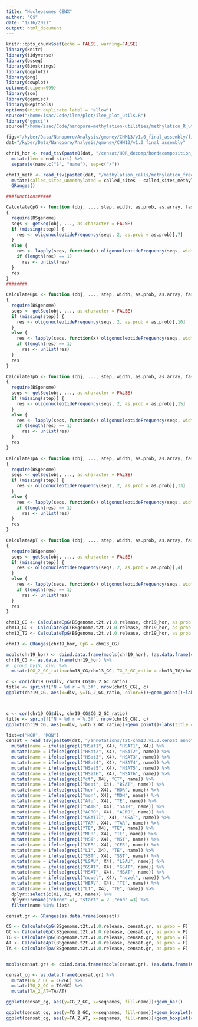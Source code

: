```yaml
---
title: "Nucleosomes CENX"
author: "G$"
date: "1/16/2021"
output: html_document
---
```


```r
knitr::opts_chunk$set(echo = FALSE, warning=FALSE)
library(knitr)
library(tidyverse)
library(bsseq)
library(Biostrings)
library(ggplot2)
library(png)
library(cowplot)
options(scipen=999)
library(zoo)
library(ggpmisc)
library(Repitools)
options(knitr.duplicate.label = 'allow')
source("/home/isac/Code/ilee/plot/ilee_plot_utils.R")
library("ggsci")
source("/home/isac/Code/nanopore-methylation-utilities/methylation_R_utils.R")
```

```r
figs="/kyber/Data/Nanopore/Analysis/gmoney/CHM13/v1.0_final_assembly/figures"
dat="/kyber/Data/Nanopore/Analysis/gmoney/CHM13/v1.0_final_assembly"

```

```r
chr19_hor <- read_tsv(paste0(dat, "/censat/HOR_decomp/hordecomposition_cen19_v1.0_naive.bed"), col_names = c("chr", "start", "end", "name", "div", "strand")) %>%
  mutate(len = end-start) %>%
  separate(name,c("S", "name"), sep=c("/")) 

chm13_meth <- read_tsv(paste0(dat, "/methylation_calls/methylation_frequency_50kb_split.tsv")) %>%
  mutate(called_sites_unmethylated = called_sites - called_sites_methylated) %>%
  GRanges()
```

```r

###functions#####

CalculateCpG <- function (obj, ..., step, width, as.prob, as.array, fast.moving.side,with.labels) 
{
  require(BSgenome)
  seqs <- getSeq(obj, ..., as.character = FALSE)
  if (missing(step)) {
    res <- oligonucleotideFrequency(seqs, 2, as.prob = as.prob)[,7]
  }
  else {
    res <- lapply(seqs, function(x) oligonucleotideFrequency(seqs, width = 2, step = step, as.prob = as.prob, as.array = as.array,fast.moving.side=fast.moving.side,with.labels=with.labels)[,7])
    if (length(res) == 1) 
      res <- unlist(res)
  }
  res
}
########

CalculateGpC <- function (obj, ..., step, width, as.prob, as.array, fast.moving.side,with.labels) 
{
  require(BSgenome)
  seqs <- getSeq(obj, ..., as.character = FALSE)
  if (missing(step)) {
    res <- oligonucleotideFrequency(seqs, 2, as.prob = as.prob)[,10]
  }
  else {
    res <- lapply(seqs, function(x) oligonucleotideFrequency(seqs, width = 2, step = step, as.prob = as.prob, as.array = as.array,fast.moving.side=fast.moving.side,with.labels=with.labels)[,7])
    if (length(res) == 1) 
      res <- unlist(res)
  }
  res
}

CalculateTpG <- function (obj, ..., step, width, as.prob, as.array, fast.moving.side,with.labels) 
{
  require(BSgenome)
  seqs <- getSeq(obj, ..., as.character = FALSE)
  if (missing(step)) {
    res <- oligonucleotideFrequency(seqs, 2, as.prob = as.prob)[,15]
  }
  else {
    res <- lapply(seqs, function(x) oligonucleotideFrequency(seqs, width = 2, step = step, as.prob = as.prob, as.array = as.array,fast.moving.side=fast.moving.side,with.labels=with.labels)[,7])
    if (length(res) == 1) 
      res <- unlist(res)
  }
  res
}

CalculateTpA <- function (obj, ..., step, width, as.prob, as.array, fast.moving.side,with.labels) 
{
  require(BSgenome)
  seqs <- getSeq(obj, ..., as.character = FALSE)
  if (missing(step)) {
    res <- oligonucleotideFrequency(seqs, 2, as.prob = as.prob)[,13]
  }
  else {
    res <- lapply(seqs, function(x) oligonucleotideFrequency(seqs, width = 2, step = step, as.prob = as.prob, as.array = as.array,fast.moving.side=fast.moving.side,with.labels=with.labels)[,7])
    if (length(res) == 1) 
      res <- unlist(res)
  }
  res
}

CalculateApT <- function (obj, ..., step, width, as.prob, as.array, fast.moving.side,with.labels) 
{
  require(BSgenome)
  seqs <- getSeq(obj, ..., as.character = FALSE)
  if (missing(step)) {
    res <- oligonucleotideFrequency(seqs, 2, as.prob = as.prob)[,4]
  }
  else {
    res <- lapply(seqs, function(x) oligonucleotideFrequency(seqs, width = 2, step = step, as.prob = as.prob, as.array = as.array,fast.moving.side=fast.moving.side,with.labels=with.labels)[,7])
    if (length(res) == 1) 
      res <- unlist(res)
  }
  res
}

chm13_CG <- CalculateCpG(BSgenome.t2t.v1.0.release, chr19_hor, as.prob = F)
chm13_GC <- CalculateGpC(BSgenome.t2t.v1.0.release, chr19_hor, as.prob = F)
chm13_TG <- CalculateTpG(BSgenome.t2t.v1.0.release, chr19_hor, as.prob = F)

chm13 <- GRanges(chr19_hor, CpG = chm13_CG)

mcols(chr19_hor) <- cbind.data.frame(mcols(chr19_hor), (as.data.frame(chm13_CG)), (as.data.frame(chm13_GC)),(as.data.frame(chm13_TG)))
chr19_CG <- as.data.frame(chr19_hor) %>%
#  group_by(S, div) %>%
  mutate(CG_2_GC_ratio=chm13_CG/chm13_GC, TG_2_GC_ratio = chm13_TG/chm13_GC) 

c <- cor(chr19_CG$div, chr19_CG$TG_2_GC_ratio)
title <- sprintf("N = %d r = %.3f", nrow(chr19_CG), c)
ggplot(chr19_CG, aes(x=div, y=TG_2_GC_ratio, color=S))+geom_point()+labs(title = title)



c <- cor(chr19_CG$div, chr19_CG$CG_2_GC_ratio)
title <- sprintf("N = %d r = %.3f", nrow(chr19_CG), c)
ggplot(chr19_CG, aes(x=div, y=CG_2_GC_ratio))+geom_point()+labs(title = title)

```

```r
list=c("HOR", "MON")
censat = read_tsv(paste0(dat, "/annotations/t2t-chm13.v1.0.cenSat_annotationTab.bed"), col_names = F) %>%
  mutate(name = ifelse(grepl("HSat1", X4), "HSAT1", X4)) %>%
  mutate(name = ifelse(grepl("HSat2", X4), "HSAT2", name)) %>%
  mutate(name = ifelse(grepl("HSat3", X4), "HSAT3", name)) %>%
  mutate(name = ifelse(grepl("HSat4", X4), "HSAT4", name)) %>%
  mutate(name = ifelse(grepl("HSat5", X4), "HSAT5", name)) %>%
  mutate(name = ifelse(grepl("HSat6", X4), "HSAT6", name)) %>%
  mutate(name = ifelse(grepl("ct", X4), "CT", name)) %>%
  mutate(name = ifelse(grepl("bsat", X4), "BSAT", name)) %>%
  mutate(name = ifelse(grepl("hor", X4), "HOR", name)) %>%
  mutate(name = ifelse(grepl("mon", X4), "MON", name)) %>%
  mutate(name = ifelse(grepl("Alu", X4), "TE", name)) %>%
  mutate(name = ifelse(grepl("SATR", X4), "SATR", name)) %>%
  mutate(name = ifelse(grepl("ACRO", X4), "ACRO", name)) %>%
  mutate(name = ifelse(grepl("GSATII", X4), "GSAT", name)) %>%
  mutate(name = ifelse(grepl("TAR", X4), "TAR", name)) %>%
  mutate(name = ifelse(grepl("TE", X4), "TE", name)) %>%
  mutate(name = ifelse(grepl("MER", X4), "TE", name)) %>%
  mutate(name = ifelse(grepl("MST", X4), "MST", name)) %>%
  mutate(name = ifelse(grepl("CER", X4), "CER", name)) %>%
  mutate(name = ifelse(grepl("L1", X4), "TE", name)) %>%
  mutate(name = ifelse(grepl("SST", X4), "SST", name)) %>%
  mutate(name = ifelse(grepl("LSAU", X4), "LSAU", name)) %>%
  mutate(name = ifelse(grepl("GSAT", X4), "GSAT", name)) %>%
  mutate(name = ifelse(grepl("MSAT", X4), "MSAT", name)) %>%
  mutate(name = ifelse(grepl("novel", X4), "novel", name)) %>%
  mutate(name = ifelse(grepl("HERV", X4), "TE", name)) %>%
  mutate(name = ifelse(grepl("LT", X4), "TE", name)) %>%
  dplyr::select(c(X1, X2, X3, name)) %>%
  dplyr::rename("chrom" =1, "start" = 2 ,"end" =3) %>%
  filter(name %in% list)

censat.gr <- GRanges(as.data.frame(censat))
```


```r

CG <- CalculateCpG(BSgenome.t2t.v1.0.release, censat.gr, as.prob = F)
GC <- CalculateGpC(BSgenome.t2t.v1.0.release, censat.gr, as.prob = F)
TG <- CalculateTpG(BSgenome.t2t.v1.0.release, censat.gr, as.prob = F)
AT <- CalculateApT(BSgenome.t2t.v1.0.release, censat.gr, as.prob = F)
TA <- CalculateTpA(BSgenome.t2t.v1.0.release, censat.gr, as.prob = F)


mcols(censat.gr) <- cbind.data.frame(mcols(censat.gr), (as.data.frame(CG)), (as.data.frame(GC)),(as.data.frame(TG)),(as.data.frame(AT)),(as.data.frame(TA)))

censat_cg <- as.data.frame(censat.gr) %>%
  mutate(CG_2_GC = CG/GC) %>%
  mutate(TG_2_GC = TG/GC) %>%
  mutate(TA_2_AT=TA/AT)

ggplot(censat_cg, aes(y=CG_2_GC, x=seqnames, fill=name))+geom_bar()

ggplot(censat_cg, aes(y=TG_2_GC, x=seqnames, fill=name))+geom_boxplot(outlier.shape = NA)
ggplot(censat_cg, aes(y=TA_2_AT, x=seqnames, fill=name))+geom_boxplot(outlier.shape = NA)
```

